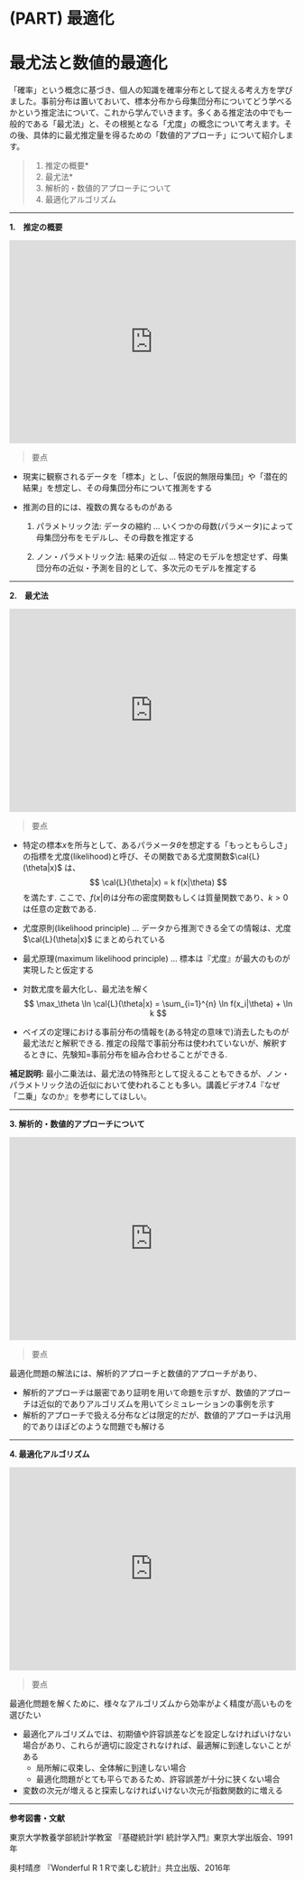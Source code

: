 # (PART) 最適化 {-}

# 最尤法と数値的最適化

「確率」という概念に基づき、個人の知識を確率分布として捉える考え方を学びました。事前分布は置いておいて、標本分布から母集団分布についてどう学べるかという推定法について、これから学んでいきます。多くある推定法の中でも一般的である「最尤法」と、その根拠となる「尤度」の概念について考えます。その後、具体的に最尤推定量を得るための「数値的アプローチ」について紹介します。


> 1. 推定の概要*
> 2. 最尤法*
> 3. 解析的・数値的アプローチについて
> 4. 最適化アルゴリズム

***

__1.　推定の概要__

<iframe src="https://player.vimeo.com/video/552988278?badge=0&amp;autopause=0&amp;player_id=0&amp;app_id=58479" width="508" height="360" frameborder="0" allow="autoplay; fullscreen; picture-in-picture" allowfullscreen title="推定の概論"></iframe>

> 要点

- 現実に観察されるデータを「標本」とし、「仮説的無限母集団」や「潜在的結果」を想定し、その母集団分布について推測をする

- 推測の目的には、複数の異なるものがある

  (1) パラメトリック法: データの縮約 ... いくつかの母数(パラメータ)によって母集団分布をモデルし、その母数を推定する

  (2) ノン・パラメトリック法: 結果の近似 ...  特定のモデルを想定せず、母集団分布の近似・予測を目的として、多次元のモデルを推定する

***

__2.　最尤法__

<iframe src="https://player.vimeo.com/video/552991553?badge=0&amp;autopause=0&amp;player_id=0&amp;app_id=58479" width="508" height="360" frameborder="0" allow="autoplay; fullscreen; picture-in-picture" allowfullscreen title="最尤法"></iframe>

> 要点

- 特定の標本$x$を所与として、あるパラメータ$\theta$を想定する「もっともらしさ」の指標を尤度(likelihood)と呼び、その関数である尤度関数$\cal{L}(\theta|x)$ は、
  $$
  \cal{L}(\theta|x) = k f(x|\theta)
  $$
  を満たす. ここで、$f(x|\theta)$は分布の密度関数もしくは質量関数であり、$k>0$は任意の定数である.

- 尤度原則(likelihood principle) ... データから推測できる全ての情報は、尤度$\cal{L}(\theta|x)$ にまとめられている

- 最尤原理(maximum likelihood principle) ... 標本は『尤度』が最大のものが実現したと仮定する

- 対数尤度を最大化し、最尤法を解く
  $$
   \max_\theta \ln \cal{L}(\theta|x)  = \sum_{i=1}^{n} \ln f(x_i|\theta) + \ln k
  $$

- ベイズの定理における事前分布の情報を(ある特定の意味で)消去したものが最尤法だと解釈できる. 推定の段階で事前分布は使われていないが、解釈するときに、先験知=事前分布を組み合わせることができる.

**補足説明:** 最小二乗法は、最尤法の特殊形として捉えることもできるが、ノン・パラメトリック法の近似において使われることも多い。講義ビデオ7.4『なぜ「二乗」なのか』を参考にしてほしい。


***

__3. 解析的・数値的アプローチについて__

<iframe src="https://player.vimeo.com/video/552994419?badge=0&amp;autopause=0&amp;player_id=0&amp;app_id=58479" width="508" height="360" frameborder="0" allow="autoplay; fullscreen; picture-in-picture" allowfullscreen title="解析的・数値的アプローチについて"></iframe>

> 要点

最適化問題の解法には、解析的アプローチと数値的アプローチがあり、

- 解析的アプローチは厳密であり証明を用いて命題を示すが、数値的アプローチは近似的でありアルゴリズムを用いてシミュレーションの事例を示す
- 解析的アプローチで扱える分布などは限定的だが、数値的アプローチは汎用的でありほぼどのような問題でも解ける

***

__4. 最適化アルゴリズム__

<iframe src="https://player.vimeo.com/video/552995011?badge=0&amp;autopause=0&amp;player_id=0&amp;app_id=58479" width="508" height="360" frameborder="0" allow="autoplay; fullscreen; picture-in-picture" allowfullscreen title="最適化アルゴリズム"></iframe>

> 要点

最適化問題を解くために、様々なアルゴリズムから効率がよく精度が高いものを選びたい

- 最適化アルゴリズムでは、初期値や許容誤差などを設定しなければいけない場合があり、これらが適切に設定されなければ、最適解に到達しないことがある
  - 局所解に収束し、全体解に到達しない場合
  - 最適化問題がとても平らであるため、許容誤差が十分に狭くない場合
- 変数の次元が増えると探索しなければいけない次元が指数関数的に増える

***

**参考図書・文献**

東京大学教養学部統計学教室 『基礎統計学I 統計学入門』東京大学出版会、1991年

奥村晴彦 『Wonderful R 1 Rで楽しむ統計』共立出版、2016年
